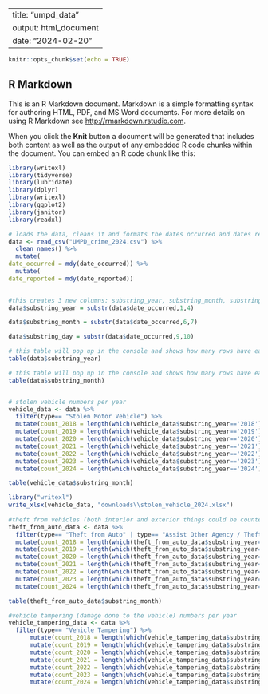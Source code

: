 
---
title: "umpd_data"
output: html_document
date: "2024-02-20"
---

```r
knitr::opts_chunk$set(echo = TRUE)
```

## R Markdown

This is an R Markdown document. Markdown is a simple formatting syntax for authoring HTML, PDF, and MS Word documents. For more details on using R Markdown see <http://rmarkdown.rstudio.com>.

When you click the **Knit** button a document will be generated that includes both content as well as the output of any embedded R code chunks within the document. You can embed an R code chunk like this:

```r
library(writexl)
library(tidyverse)
library(lubridate)
library(dplyr)
library(writexl)
library(ggplot2)
library(janitor)
library(readxl)
```

```r
# loads the data, cleans it and formats the dates occurred and dates reported to be in yyyy-mm-dd format
data <- read_csv("UMPD_crime_2024.csv") %>%
  clean_names() %>%
  mutate(
date_occurred = mdy(date_occurred)) %>%
  mutate(
date_reported = mdy(date_reported))  
  

#this creates 3 new columns: substring_year, substring_month, substring_day
data$substring_year = substr(data$date_occurred,1,4)

data$substring_month = substr(data$date_occurred,6,7)

data$substring_day = substr(data$date_occurred,9,10)

# this table will pop up in the console and shows how many rows have each specific year listed in 'date_reported'
table(data$substring_year)

# this table will pop up in the console and shows how many rows have each specific month listed in 'date_reported'
table(data$substring_month)


# stolen vehicle numbers per year
vehicle_data <- data %>% 
  filter(type== "Stolen Motor Vehicle") %>%
  mutate(count_2018 = length(which(vehicle_data$substring_year=='2018'))) %>% 
  mutate(count_2019 = length(which(vehicle_data$substring_year=='2019'))) %>% 
  mutate(count_2020 = length(which(vehicle_data$substring_year=='2020'))) %>% 
  mutate(count_2021 = length(which(vehicle_data$substring_year=='2021'))) %>% 
  mutate(count_2022 = length(which(vehicle_data$substring_year=='2022'))) %>% 
  mutate(count_2023 = length(which(vehicle_data$substring_year=='2023'))) %>% 
  mutate(count_2024 = length(which(vehicle_data$substring_year=='2024')))

table(vehicle_data$substring_month)

library("writexl")
write_xlsx(vehicle_data, "downloads\\stolen_vehicle_2024.xlsx")
 
#theft from vehicles (both interior and exterior things could be counted) numbers per year
theft_from_auto_data <- data %>% 
  filter(type== "Theft from Auto" | type== "Assist Other Agency / Theft from Auto") %>% 
  mutate(count_2018 = length(which(theft_from_auto_data$substring_year=='2018'))) %>% 
  mutate(count_2019 = length(which(theft_from_auto_data$substring_year=='2019'))) %>% 
  mutate(count_2020 = length(which(theft_from_auto_data$substring_year=='2020'))) %>% 
  mutate(count_2021 = length(which(theft_from_auto_data$substring_year=='2021'))) %>% 
  mutate(count_2022 = length(which(theft_from_auto_data$substring_year=='2022'))) %>% 
  mutate(count_2023 = length(which(theft_from_auto_data$substring_year=='2023'))) %>% 
  mutate(count_2024 = length(which(theft_from_auto_data$substring_year=='2024')))

table(theft_from_auto_data$substring_month)

#vehicle tampering (damage done to the vehicle) numbers per year 
vehicle_tampering_data <- data %>% 
  filter(type== "Vehicle Tampering") %>% 
      mutate(count_2018 = length(which(vehicle_tampering_data$substring_year=='2018'))) %>% 
      mutate(count_2019 = length(which(vehicle_tampering_data$substring_year=='2019'))) %>% 
      mutate(count_2020 = length(which(vehicle_tampering_data$substring_year=='2020'))) %>% 
      mutate(count_2021 = length(which(vehicle_tampering_data$substring_year=='2021'))) %>% 
      mutate(count_2022 = length(which(vehicle_tampering_data$substring_year=='2022'))) %>%
      mutate(count_2023 = length(which(vehicle_tampering_data$substring_year=='2023'))) %>% 
      mutate(count_2024 = length(which(vehicle_tampering_data$substring_year=='2024')))
```
